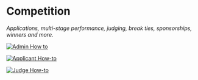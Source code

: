 # Competition

*Applications, multi-stage performance, judging, break ties, sponsorships, winners and more.*

[![Admin How to](./../resources/sections/AdminHt.svg)](./Competition/Admin-Howto.mdx)

[![Applicant How-to](./../resources/sections/ApplicantHt.svg)](./Competition/-Howto.mdx)

[![Judge How-to](./../resources/sections/JudgeHt.svg)](./Competition/Judge-Howto.mdx)